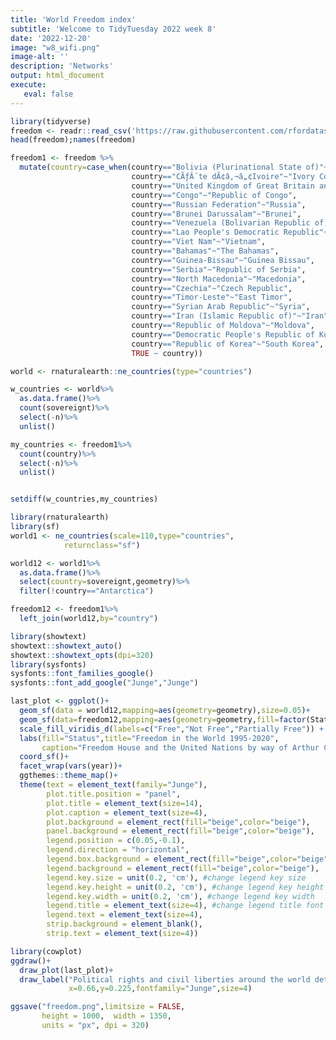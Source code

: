 ```yaml
---
title: 'World Freedom index'
subtitle: 'Welcome to TidyTuesday 2022 week 8'
date: '2022-12-20'
image: "w8_wifi.png"
image-alt: ''
description: 'Networks'
output: html_document
execute: 
   eval: false
---
```






```r
library(tidyverse)
freedom <- readr::read_csv('https://raw.githubusercontent.com/rfordatascience/tidytuesday/master/data/2022/2022-02-22/freedom.csv')
head(freedom);names(freedom)
```


```r
freedom1 <- freedom %>% 
  mutate(country=case_when(country=="Bolivia (Plurinational State of)"~"Bolivia",
                           country=="CÃƒÂ´te dÃ¢â‚¬â„¢Ivoire"~"Ivory Coast",
                           country=="United Kingdom of Great Britain and Northern Ireland"~"United Kingdom",
                           country=="Congo"~"Republic of Congo",
                           country=="Russian Federation"~"Russia",
                           country=="Brunei Darussalam"~"Brunei",
                           country=="Venezuela (Bolivarian Republic of)"~"Venezuela",
                           country=="Lao People's Democratic Republic"~"Laos",
                           country=="Viet Nam"~"Vietnam",
                           country=="Bahamas"~"The Bahamas",
                           country=="Guinea-Bissau"~"Guinea Bissau",
                           country=="Serbia"~"Republic of Serbia",
                           country=="North Macedonia"~"Macedonia",
                           country=="Czechia"~"Czech Republic",
                           country=="Timor-Leste"~"East Timor",
                           country=="Syrian Arab Republic"~"Syria",
                           country=="Iran (Islamic Republic of)"~"Iran",
                           country=="Republic of Moldova"~"Moldova",
                           country=="Democratic People's Republic of Korea"~"North Korea",
                           country=="Republic of Korea"~"South Korea",
                           TRUE ~ country))
```



```r
world <- rnaturalearth::ne_countries(type="countries")
```


```r
w_countries <- world%>%
  as.data.frame()%>%
  count(sovereignt)%>%
  select(-n)%>%
  unlist()

my_countries <- freedom1%>%
  count(country)%>%
  select(-n)%>%
  unlist()


setdiff(w_countries,my_countries)
```


```r
library(rnaturalearth)
library(sf)
world1 <- ne_countries(scale=110,type="countries",
            returnclass="sf")

world12 <- world1%>%
  as.data.frame()%>%
  select(country=sovereignt,geometry)%>%
  filter(!country=="Antarctica")

freedom12 <- freedom1%>%
  left_join(world12,by="country")
```




```r
library(showtext)
showtext::showtext_auto()
showtext::showtext_opts(dpi=320)
library(sysfonts)
sysfonts::font_families_google()
sysfonts::font_add_google("Junge","Junge")
```


```r
last_plot <- ggplot()+
  geom_sf(data = world12,mapping=aes(geometry=geometry),size=0.05)+
  geom_sf(data=freedom12,mapping=aes(geometry=geometry,fill=factor(Status)),size=0.1)+
  scale_fill_viridis_d(labels=c("Free","Not Free","Partially Free")) +
  labs(fill="Status",title="Freedom in the World 1995-2020",
       caption="Freedom House and the United Nations by way of Arthur Cheib | Viz: Federica Gazzelloni\n #TidyTuesday 2022/08")+
  coord_sf()+
  facet_wrap(vars(year))+
  ggthemes::theme_map()+
  theme(text = element_text(family="Junge"),
        plot.title.position = "panel",
        plot.title = element_text(size=14),
        plot.caption = element_text(size=4),
        plot.background = element_rect(fill="beige",color="beige"),
        panel.background = element_rect(fill="beige",color="beige"),
        legend.position = c(0.05,-0.1),
        legend.direction = "horizontal",
        legend.box.background = element_rect(fill="beige",color="beige"),
        legend.background = element_rect(fill="beige",color="beige"),
        legend.key.size = unit(0.2, 'cm'), #change legend key size
        legend.key.height = unit(0.2, 'cm'), #change legend key height
        legend.key.width = unit(0.2, 'cm'), #change legend key width
        legend.title = element_text(size=4), #change legend title font size
        legend.text = element_text(size=4),
        strip.background = element_blank(),
        strip.text = element_text(size=4))
```


```r
library(cowplot)
ggdraw()+
  draw_plot(last_plot)+
  draw_label("Political rights and civil liberties around the world deteriorated to their\n lowest point in more than a decade in 2017, extending a period characterized by emboldened\n autocrats, beleaguered democracies, and the United States’ withdrawal from its leadership\n role in the global struggle for human freedom. #FreedomHouse",
             x=0.66,y=0.225,fontfamily="Junge",size=4)

```


```r
ggsave("freedom.png",limitsize = FALSE,
       height = 1000,  width = 1350, 
       units = "px", dpi = 320)
```







